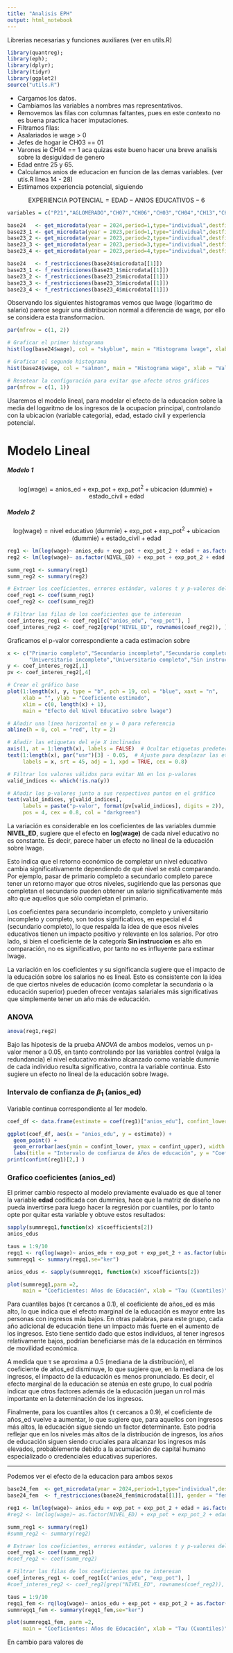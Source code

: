 ```yaml
---
title: "Analisis EPH"
output: html_notebook
---
```


Librerias necesarias y funciones auxiliares (ver en utils.R)

```r
library(quantreg);
library(eph);
library(dplyr);
library(tidyr)
library(ggplot2)
source("utils.R")
```

* Cargamos los datos.
* Cambiamos las variables a nombres mas representativos.
* Removemos las filas con columnas faltantes, pues en este contexto no es buena practica hacer imputaciones.
* Filtramos filas: 
- Asalariados    ie wage > 0 
- Jefes de hogar ie CH03 == 01
- Varones        ie CH04 == 1 aca quizas este bueno hacer una breve analisis sobre la desiguldad de genero
- Edad entre 25 y 65.
* Calculamos anios de educacion en funcion de las demas variables. (ver utis.R linea 14 - 28)
* Estimamos experiencia potencial, siguiendo 

$$ \text{EXPERIENCIA POTENCIAL} = \text{EDAD} - \text{ANIOS EDUCATIVOS} - 6 $$


```r
variables = c("P21","AGLOMERADO","CH07","CH06","CH03","CH04","CH13","CH12","CH14")

base24   <- get_microdata(year = 2024,period=1,type="individual",destfile="EPH_2024_1_individual.zip",vars = variables)
base23_1 <- get_microdata(year = 2023,period=1,type="individual",destfile="EPH_2023_1_individual.zip",vars = variables) 
base23_2 <- get_microdata(year = 2023,period=2,type="individual",destfile="EPH_2023_2_individual.zip",vars = variables) 
base23_3 <- get_microdata(year = 2023,period=3,type="individual",destfile="EPH_2023_3_individual.zip",vars = variables) 
base23_4 <- get_microdata(year = 2023,period=4,type="individual",destfile="EPH_2023_4_individual.zip",vars = variables) 

base24   <- f_restricciones(base24$microdata[[1]])
base23_1 <- f_restricciones(base23_1$microdata[[1]])
base23_2 <- f_restricciones(base23_2$microdata[[1]])
base23_3 <- f_restricciones(base23_3$microdata[[1]])
base23_4 <- f_restricciones(base23_4$microdata[[1]])
```

Observando los siguientes histogramas vemos que lwage (logaritmo de salario) parece seguir una distribucion normal a diferencia de wage, por ello se considera esta transformacion. 

```r
par(mfrow = c(1, 2))

# Graficar el primer histograma
hist(log(base24$wage), col = "skyblue", main = "Histograma lwage", xlab = "Valores de lwage", ylab = "Frecuencia")

# Graficar el segundo histograma
hist(base24$wage, col = "salmon", main = "Histograma wage", xlab = "Valores de wage", ylab = "Frecuencia")

# Resetear la configuración para evitar que afecte otros gráficos
par(mfrow = c(1, 1))
```

Usaremos el modelo lineal, para modelar el efecto de la educacion sobre la media del logaritmo de los ingresos de la ocupacion principal, controlando con la ubicacion (variable categoria), edad, estado civil y experiencia potencial.

# Modelo Lineal 

##### Modelo 1 
$$ \text{log(wage)} = \text{anios_ed} + \text{exp_pot} + \text{exp_pot}^2 + \text{ubicacion (dummie)} + \text{estado_civil} + \text{edad} $$

##### Modelo 2
$$ \text{log(wage)} = \text{nivel educativo (dummie)} + \text{exp_pot} + \text{exp_pot}^2 + \text{ubicacion (dummie)} + \text{estado_civil} + \text{edad} $$
```r
reg1 <- lm(log(wage)~ anios_edu + exp_pot + exp_pot_2 + edad + as.factor(ubicacion) + as.factor(est_civil), data=base24)
reg2 <- lm(log(wage)~ as.factor(NIVEL_ED) + exp_pot + exp_pot_2 + edad + as.factor(ubicacion) + as.factor(est_civil), data=base24)

summ_reg1 <- summary(reg1)
summ_reg2 <- summary(reg2)

# Extraer los coeficientes, errores estándar, valores t y p-valores del resumen del modelo
coef_reg1 <- coef(summ_reg1)
coef_reg2 <- coef(summ_reg2)

# Filtrar las filas de los coeficientes que te interesan
coef_interes_reg1 <- coef_reg1[c("anios_edu", "exp_pot"), ]
coef_interes_reg2 <- coef_reg2[grep("NIVEL_ED", rownames(coef_reg2)), ] 
```

Graficamos el p-valor correspondiente a cada estimacion sobre 

```r
x <- c("Primario completo","Secundario incompleto","Secundario completo",
       "Universitario incompleto","Universitario completo","Sin instruccion")
y <- coef_interes_reg2[,1]
pv <- coef_interes_reg2[,4]

# Crear el gráfico base
plot(1:length(x), y, type = "b", pch = 19, col = "blue", xaxt = "n", 
     xlab = "", ylab = "Coeficiente estimado", 
     xlim = c(0, length(x) + 1),
     main = "Efecto del Nivel Educativo sobre lwage")

# Añadir una línea horizontal en y = 0 para referencia
abline(h = 0, col = "red", lty = 2)

# Añadir las etiquetas del eje X inclinadas
axis(1, at = 1:length(x), labels = FALSE)  # Ocultar etiquetas predeterminadas
text(1:length(x), par("usr")[3] - 0.05,  # Ajuste para desplazar las etiquetas
     labels = x, srt = 45, adj = 1, xpd = TRUE, cex = 0.8)

# Filtrar los valores válidos para evitar NA en los p-valores
valid_indices <- which(!is.na(y))

# Añadir los p-valores junto a sus respectivos puntos en el gráfico
text(valid_indices, y[valid_indices], 
     labels = paste("p-valor", format(pv[valid_indices], digits = 2)), 
     pos = 4, cex = 0.8, col = "darkgreen")
```

La variación es considerable en los coeficientes de las variables dummie **NIVEL_ED**, sugiere que el efecto en **log(wage)** de cada nivel educativo no es constante. Es decir, parece haber un efecto no lineal de la educación sobre lwage.

Esto indica que el retorno económico de completar un nivel educativo cambia significativamente dependiendo de qué nivel se está comparando. Por ejemplo, pasar de primario completo a secundario completo parece tener un retorno mayor que otros niveles, sugiriendo que las personas que completan el secundario pueden obtener un salario significativamente más alto que aquellos que sólo completan el primario.

Los coeficientes para secundario incompleto, completo y universitario incompleto y completo, son todos significativos, en especial el 4 (secundario completo), lo que respalda la idea de que esos niveles educativos tienen un impacto positivo y relevante en los salarios.
Por otro lado, si bien el coeficiente de la categoría **Sin instruccion** es alto en comparación, no es significativo, por tanto no es influyente para estimar lwage.

La variación en los coeficientes y su significancia sugiere que el impacto de la educación sobre los salarios no es lineal. Esto es consistente con la idea de que ciertos niveles de educación (como completar la secundaria o la educación superior) pueden ofrecer ventajas salariales más significativas que simplemente tener un año más de educación.

### ANOVA 

```r
anova(reg1,reg2)
```
Bajo las hipotesis de la prueba *ANOVA* de ambos modelos, vemos un p-valor menor a 0.05, en tanto controlando por las variables control (valga la redundancia) el nivel educativo máximo alcanzado como variable dummie de cada individuo resulta significativo, contra la variable continua. Esto sugiere un efecto no lineal de la educación sobre lwage.

### Intervalo de confianza de $\beta_1$ (anios_ed)

Variable continua correspondiente al 1er modelo.

```r
coef_df <- data.frame(estimate = coef(reg1)["anios_edu"], confint_lower = confint(reg1)["anios_edu", 1], confint_upper = confint(reg1)["anios_edu", 2])

ggplot(coef_df, aes(x = "anios_edu", y = estimate)) +
  geom_point() +
  geom_errorbar(aes(ymin = confint_lower, ymax = confint_upper), width = 0.2) +
  labs(title = "Intervalo de confianza de Años de educación", y = "Coeficiente (Años de educación)")
print(confint(reg1)[2,] )
```

### Grafico coeficientes (anios_ed)

El primer cambio respecto al modelo previamente evaluado es que al tener la variable **edad** codificada con dummies, hace que la matriz de diseño no pueda invertirse para luego hacer la regresión por cuantiles, por lo tanto opte por quitar esta variable y obtuve estos resultados:
```r
sapply(summregq1,function(x) x$coefficients[2])
anios_edus
```

```r
taus = 1:9/10
regq1 <- rq(log(wage)~ anios_edu + exp_pot + exp_pot_2 + as.factor(ubicacion) + as.factor(est_civil),data=base24,tau = taus,ci = FALSE)
summregq1 <- summary(regq1,se="ker")

anios_edus <- sapply(summregq1, function(x) x$coefficients[2])

plot(summregq1,parm =2,
     main = "Coeficientes: Años de Educación", xlab = "Tau (Cuantiles)", ylab = "Coeficientes (Años de Educación)") 
```

Para cuantiles bajos (τ cercanos a 0.1), el coeficiente de años_ed es más alto, lo que indica que el efecto marginal de la educación es mayor entre las personas con ingresos más bajos. En otras palabras, para este grupo, cada año adicional de educación tiene un impacto más fuerte en el aumento de los ingresos. Esto tiene sentido dado que estos individuos, al tener ingresos relativamente bajos, podrían beneficiarse más de la educación en términos de movilidad económica.

A medida que τ se aproxima a 0.5 (mediana de la distribución), el coeficiente de años_ed disminuye, lo que sugiere que, en la mediana de los ingresos, el impacto de la educación es menos pronunciado. Es decir, el efecto marginal de la educación se atenúa en este grupo, lo cual podría indicar que otros factores además de la educación juegan un rol más importante en la determinación de los ingresos.

Finalmente, para los cuantiles altos (τ cercanos a 0.9), el coeficiente de años_ed vuelve a aumentar, lo que sugiere que, para aquellos con ingresos más altos, la educación sigue siendo un factor determinante. Esto podría reflejar que en los niveles más altos de la distribución de ingresos, los años de educación siguen siendo cruciales para alcanzar los ingresos más elevados, probablemente debido a la acumulación de capital humano especializado o credenciales educativas superiores.

---------------------------------------------------------


Podemos ver el efecto de la educacion para ambos sexos 

```r
base24_fem  <- get_microdata(year = 2024,period=1,type="individual",destfile="EPH_2024_1_individual.zip",vars = variables)
base24_fem  <- f_restricciones(base24_fem$microdata[[1]], gender = "fem") 
```

```r
reg1 <- lm(log(wage)~ anios_edu + exp_pot + exp_pot_2 + edad + as.factor(ubicacion) + as.factor(est_civil), data = base24_fem)
#reg2 <- lm(log(wage)~ as.factor(NIVEL_ED) + exp_pot + exp_pot_2 + edad + as.factor(ubicacion) + as.factor(est_civil), data=base24)

summ_reg1 <- summary(reg1)
#summ_reg2 <- summary(reg2)

# Extraer los coeficientes, errores estándar, valores t y p-valores del resumen del modelo
coef_reg1 <- coef(summ_reg1)
#coef_reg2 <- coef(summ_reg2)

# Filtrar las filas de los coeficientes que te interesan
coef_interes_reg1 <- coef_reg1[c("anios_edu", "exp_pot"), ]
#coef_interes_reg2 <- coef_reg2[grep("NIVEL_ED", rownames(coef_reg2)), ] 
```


```r
taus = 1:9/10
regq1_fem <- rq(log(wage)~ anios_edu + exp_pot + exp_pot_2 + as.factor(ubicacion) + as.factor(est_civil),data=base24_fem,tau = taus,ci = FALSE)
summregq1_fem <- summary(regq1_fem,se="ker")

plot(summregq1_fem, parm =2,
     main = "Coeficientes: Años de Educación", xlab = "Tau (Cuantiles)", ylab = "Coeficientes (Años de Educación)") 
```
En cambio para valores de 





